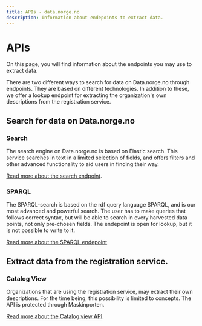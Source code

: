 ```yaml
---
title: APIs - data.norge.no
description: Information about endepoints to extract data.
---
```


# APIs

<Ingress size='xs'>On this page, you will find information about the endpoints you may use to extract data.</Ingress>

There are two different ways to search for data on Data.norge.no through endpoints. They are based on different technologies. In addition to these, we offer a lookup endpoint for extracting the organization's own descriptions from the registration service. 

## Search for data on Data.norge.no

### Search

The search engine on Data.norge.no is based on Elastic search. This service searches in text in a limited selection of fields, and offers filters and other advanced functionality to aid users in finding their way.

[Read more about the search endpoint](/en/technical/api/search).

### SPARQL

The SPARQL-search is based on the rdf query language SPARQL, and is our most advanced and powerful search. The user has to make queries that follows correct syntax, but will be able to search in every harvested data points, not only pre-chosen fields. The endepoint is open for lookup, but it is not possible to write to it.

[Read more about the SPARQL endepoint](/en/technical/api/sparql)

## Extract data from the registration service. 

### Catalog View

Organizations that are using the registration service, may extract their own descriptions. For the time being, this possibility is limited to concepts. The API is protected through Maskinporten. 

[Read more about the Catalog view API](/en/technical/api/catalog-view).